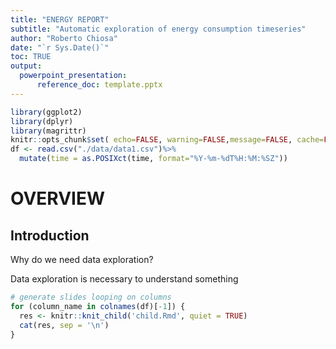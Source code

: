 ```yaml
---
title: "ENERGY REPORT"
subtitle: "Automatic exploration of energy consumption timeseries"
author: "Roberto Chiosa"
date: "`r Sys.Date()`"
toc: TRUE
output: 
  powerpoint_presentation:
      reference_doc: template.pptx
---
```

```r
library(ggplot2)
library(dplyr)
library(magrittr)
knitr::opts_chunk$set( echo=FALSE, warning=FALSE,message=FALSE, cache=FALSE)
df <- read.csv("./data/data1.csv")%>%
  mutate(time = as.POSIXct(time, format="%Y-%m-%dT%H:%M:%SZ"))
```


# OVERVIEW

## Introduction
Why do we need data exploration?

Data exploration is necessary to understand something



```r
# generate slides looping on columns
for (column_name in colnames(df)[-1]) {
  res <- knitr::knit_child('child.Rmd', quiet = TRUE)
  cat(res, sep = '\n')
}

```




